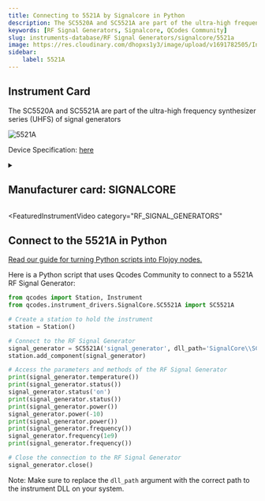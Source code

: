 ```yaml
---
title: Connecting to 5521A by Signalcore in Python
description: The SC5520A and SC5521A are part of the ultra-high frequency synthesizer series (UHFS) of signal generators
keywords: [RF Signal Generators, Signalcore, QCodes Community] 
slug: instruments-database/RF Signal Generators/signalcore/5521a 
image: https://res.cloudinary.com/dhopxs1y3/image/upload/v1691782505/Instruments/RF%20Signal%20Generator/5521A/5521A.png
sidebar:
    label: 5521A 
---
```



## Instrument Card

The SC5520A and SC5521A are part of the ultra-high frequency synthesizer series (UHFS) of signal generators


![5521A](https://res.cloudinary.com/dhopxs1y3/image/upload/v1691782505/Instruments/RF%20Signal%20Generator/5521A/5521A.png)

Device Specification: [here](/instruments-database/all-instruments)

<details style={{ marginTop: "15px"}}>
<summary><h2 style={{display:'inline'}}>Manufacturer card: SIGNALCORE</h2></summary>

![SIGNALCORE](https://res.cloudinary.com/dhopxs1y3/image/upload/v1692806208/Instruments/Vendor%20Logos/Signalcore.png)

Founded in 2009, SignalCore, Inc. is a privately held company based in Georgetown, Texas. SignalCore designs and manufactures high quality, instrument grade RF and microwave subsystems. We serve customers worldwide in the industries of measurement, communications, aerospace, defense, academia, and electronics manufacturing. Our extensive engineering knowledge and experience in the design and manufacturing of high performance RF and microwave solutions ensures that our products are of the highest quality and reliability in the industry.

- Headquarters: Georgetown, Texas
- Yearly Revenue (millions, USD): 2.4
- Vendor Website: [here](https://www.signalcore.com/)

</details>


<FeaturedInstrumentVideo
  category="RF_SIGNAL_GENERATORS"
></FeaturedInstrumentVideo>

## Connect to the 5521A in Python

[Read our guide for turning Python scripts into Flojoy nodes.](https://docs.flojoy.ai/contribution/blocks/custom-flojoy-block/)



<Tabs>
<TabItem value="Flojoy" label="Flojoy" className="flojoy-instrument-tabs">

<SectionsCard category="RF_SIGNAL_GENERATORS" manufacturer="Signalcore"></SectionsCard>

</TabItem>
<TabItem value="QCodes Community" label="QCodes Community">

Here is a Python script that uses Qcodes Community to connect to a 5521A RF Signal Generator:

```python
from qcodes import Station, Instrument
from qcodes.instrument_drivers.SignalCore.SC5521A import SC5521A

# Create a station to hold the instrument
station = Station()

# Connect to the RF Signal Generator
signal_generator = SC5521A('signal_generator', dll_path='SignalCore\\SC5520A\\api\\c\\scipci\\x64\\sc5520a_uhfs.dll')
station.add_component(signal_generator)

# Access the parameters and methods of the RF Signal Generator
print(signal_generator.temperature())
print(signal_generator.status())
signal_generator.status('on')
print(signal_generator.status())
print(signal_generator.power())
signal_generator.power(-10)
print(signal_generator.power())
print(signal_generator.frequency())
signal_generator.frequency(1e9)
print(signal_generator.frequency())

# Close the connection to the RF Signal Generator
signal_generator.close()
```

Note: Make sure to replace the `dll_path` argument with the correct path to the instrument DLL on your system.

</TabItem>
</Tabs>